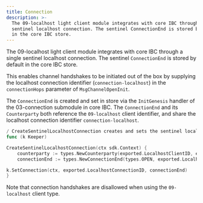 ```yaml
---
title: Connection
description: >-
  The 09-localhost light client module integrates with core IBC through a single
  sentinel localhost connection. The sentinel ConnectionEnd is stored by default
  in the core IBC store.
---
```


The 09-localhost light client module integrates with core IBC through a single sentinel localhost connection.
The sentinel `ConnectionEnd` is stored by default in the core IBC store.

This enables channel handshakes to be initiated out of the box by supplying the localhost connection identifier (`connection-localhost`) in the `connectionHops` parameter of `MsgChannelOpenInit`.

The `ConnectionEnd` is created and set in store via the `InitGenesis` handler of the 03-connection submodule in core IBC.
The `ConnectionEnd` and its `Counterparty` both reference the `09-localhost` client identifier, and share the localhost connection identifier `connection-localhost`.

```go
/ CreateSentinelLocalhostConnection creates and sets the sentinel localhost connection end in the IBC store.
func (k Keeper)

CreateSentinelLocalhostConnection(ctx sdk.Context) {
    counterparty := types.NewCounterparty(exported.LocalhostClientID, exported.LocalhostConnectionID, commitmenttypes.NewMerklePrefix(k.GetCommitmentPrefix().Bytes()))
    connectionEnd := types.NewConnectionEnd(types.OPEN, exported.LocalhostClientID, counterparty, types.ExportedVersionsToProto(types.GetCompatibleVersions()), 0)

k.SetConnection(ctx, exported.LocalhostConnectionID, connectionEnd)
}
```

Note that connection handshakes are disallowed when using the `09-localhost` client type.
